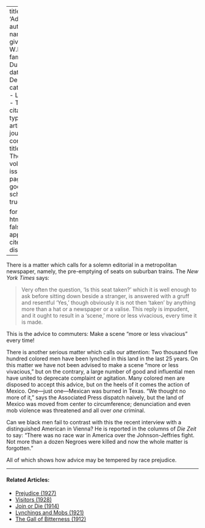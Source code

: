 
---
title: 'Advice'
author:
  - name:
      given: W.E.B.
      family: Du Bois
date: Dec. 1910
categories: 
  - Lynching
  - Tactics
citation: 
  type: article-journal
  container-title: The Crisis
  volume: 1
  issue: 2
  page: 21
google-scholar: true

format:
  html:
    toc: false
    appendix-cite-as: display
---



There is a matter which calls for a solemn editorial in a metropolitan newspaper, namely, the pre-emptying of seats on suburban trains. The *New York Times* says:

> Very often the question, 'Is this seat taken?' which it is well enough to ask before sitting down beside a stranger, is answered with a gruff and resentful 'Yes,' though obviously it is not then 'taken' by anything more than a hat or a newspaper or a valise. This reply is impudent, and it ought to result in a 'scene,' more or less vivacious, every time it is made.

This is the advice to commuters: Make a scene "more or less vivacious" every time!

There is another serious matter which calls our attention: Two thousand five hundred colored men have been lynched in this land in the last 25 years. On this matter we have not been advised to make a scene "more or less vivacious," but on the contrary, a large number of good and influential men have united to deprecate complaint or agitation. Many colored men are disposed to accept this advice, but on the heels of it comes the action of Mexico. One---just one---Mexican was burned in Texas. "We thought no more of it," says the Associated Press dispatch naively, but the land of Mexico was moved from center to circumference; denunciation and even mob violence was threatened and all over *one* criminal.

Can we black men fail to contrast with this the recent interview with
a distinguished American in Vienna? He is reported in the columns of *Die Zeit* to say: "There was no race war in America over the Johnson-Jeffries fight. Not more than a dozen Negroes were killed and now the whole matter is forgotten."

All of which shows how advice may be tempered by race prejudice.

<!-- Similar articles start here -->
<div  class="clear-wrap"></div>
<hr>
#### Related Articles:

* [Prejudice (1927)](/Volumes/34/09/prejudice.html)
* [Visitors (1928)](/Volumes/35/07/visitors.html)
* [Join or Die (1914)](/Volumes/07/03/fightordie.html)
* [Lynchings and Mobs (1921)](/Volumes/22/04/lynchings.html)
* [The Gall of Bitterness (1912)](/Volumes/03/04/gail_of_bitterness.html)

<!-- Similar articles end here -->